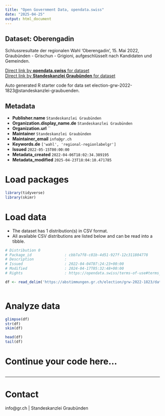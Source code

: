 ```yaml
---
title: "Open Government Data, opendata.swiss"
date: "2025-04-25"
output: html_document
---
```


## Dataset: Oberengadin

Schlussresultate der regionalen Wahl 'Oberengadin', 15. Mai 2022, Graubünden - Grischun - Grigioni, aufgeschlüsselt nach Kandidaten und Gemeinden.

[Direct link by **opendata.swiss** for dataset](https://opendata.swiss/de/dataset/oberengadin)<br>
[Direct link by **Standeskanzlei Graubünden** for dataset](https://abstimmungen.gr.ch/election/grw-2022-1823/data)

Auto generated R starter code for data set election-grw-2022-1823@standeskanzlei-graubuenden.

## Metadata

- **Publisher.name** `Standeskanzlei Graubünden`
- **Organization.display_name.de** `Standeskanzlei Graubünden`
- **Organization.url** ``
- **Maintainer** `Standeskanzlei Graubünden`
- **Maintainer_email** `info@gr.ch`
- **Keywords.de** `['wahl', 'regional-regionlabelgr']`
- **Issued** `2022-05-15T00:00:00`
- **Metadata_created** `2022-04-06T18:02:34.389195`
- **Metadata_modified** `2025-04-23T18:04:10.471785`


# Load packages

```r

library(tidyverse)
library(skimr)

```

# Load data

-   The dataset has 1 distribution(s) in CSV format.
-   All available CSV distributions are listed below and can be read into a tibble.

```r

# Distribution 0
# Package_id               : cbb7a7f8-c81b-4d51-927f-12c311804778
# Description              : 
# Issued                   : 2022-04-04T07:24:23+00:00
# Modified                 : 2024-04-17T05:32:48+00:00
# Rights                   : https://opendata.swiss/terms-of-use#terms_by

df <- read_delim('https://abstimmungen.gr.ch/election/grw-2022-1823/data-csv')



```

# Analyze data

```r

glimpse(df)
str(df)
skim(df)

head(df)
tail(df)

```

# Continue your code here...

```r

```

------------------------------------------------------------------------

# Contact

info@gr.ch | Standeskanzlei Graubünden

